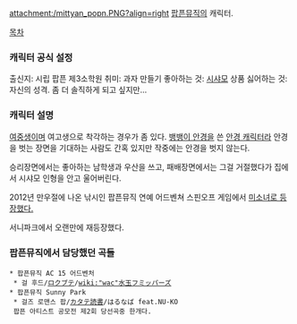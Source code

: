 attachment:/mittyan_popn.PNG?align=right
[[팝픈뮤직]]의 캐릭터.

[[목차]]

=== 캐릭터 공식 설정 ===
출신지: 시립 팝픈 제3소학원
취미: 과자 만들기
좋아하는 것: [[시샤모]] 상품
싫어하는 것: 자신의 성격. 좀 더 솔직하게 되고 싶지만...
 
=== 캐릭터 설명 ===
[[여중생]]이며 여고생으로 착각하는 경우가 좀 있다. [[뱅뱅이 안경]]을 쓴 [[안경 캐릭터]]라 안경을 벗는 장면을 기대하는 사람도 간혹 있지만 작중에는 안경을 벗지 않는다.

승리장면에서는 좋아하는 남학생과 우산을 쓰고, 패배장면에서는 그걸 거절했다가 집에서 시샤모 인형을 안고 울어버린다.

2012년 만우절에 나온 낚시인 팝픈뮤직 연예 어드벤쳐 스핀오프 게임에서 [http://www.konami.jp/bemani/popn/music20/doki/doki/popn/120401/michan.html 미소녀로 등장했다.]

서니파크에서 오랜만에 재등장했다.

=== 팝픈뮤직에서 담당했던 곡들 ===
 * 팝픈뮤직 AC 15 어드벤처
  * 걸 후드/[[ロクブテ]]/[[wiki:"wac"水玉フミッパーズ]]
 * 팝픈뮤직 Sunny Park
  * 걸즈 로맨스 팝/[[カタテ読書]]/はるなば feat.NU-KO
  팝픈 아티스트 공모전 제2회 당선곡중 한개다.
